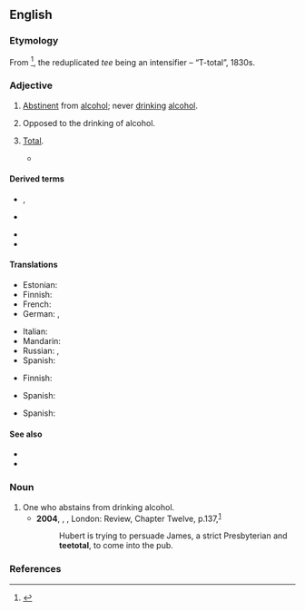 ==English==
{{wikipedia|Teetotalism}}

===Etymology===
From {{m|en|total}}<ref>{{w|Teetotalism#Etymology}}</ref>, the reduplicated ''tee'' being an intensifier – “T-total”, 1830s.

===Adjective===
{{en-adj}}

# [[abstinent|Abstinent]] from [[alcohol]]; never [[drink]]ing [[alcohol]].
#: {{syn|en|on the wagon|straightedge}}
#: {{ant|en|alcoholic|dipsomaniac|drunkard}}
# Opposed to the drinking of alcohol.
# {{lb|en|dated|emphatic}} [[total|Total]].
#* {{quote-book|en|year=1858|author=Samuel Putnam Avery|title=The Harp of a Thousand Strings: Or, Laughter for a Lifetime|page=331|passage=That's a '''teetotal''' lie.}}

====Derived terms====
{{rel-top|terms derived from teetotal}}
* {{l|en|teetotaller}}, {{l|en|teetotaler}}
* {{l|en|teetotally}}
{{rel-mid}}
* {{l|en|teetotalling}}
* {{l|en|teetotalism}}
{{rel-bottom}}

====Translations====
{{trans-top|abstinent from alcohol}}
* Estonian: {{t|et|karske}}
* Finnish: {{t+|fi|raivoraitis}}
* French: {{t+|fr|abstinent}}
* German: {{t|de|[[gänzlich]] [[enthaltsam]]}}, {{t|de|[[völlig]] [[abstinent]] }}
{{trans-mid}}
* Italian: {{t+|it|astemio}}
* Mandarin: {{t|cmn|滴酒不沾的|sc=Hani}}
* Russian: {{t+|ru|тре́звенник|m}}, {{t+|ru|тре́звенница|f}}
* Spanish: {{t+|es|abstemio|m}}
{{trans-bottom}}

{{trans-top|opposed to the drinking of alcohol}}
* Finnish: {{t+|fi|raivoraitis}}
{{trans-mid}}
* Spanish: {{t+|es|abstemio|m}}
{{trans-bottom}}

{{trans-top|total}}
* Spanish: {{t+|es|total|m}}
{{trans-mid}}
{{trans-bottom}}

====See also====
* {{l|en|abstain}}
* {{l|en|temperance}}

===Noun===
{{en-noun}}

# One who abstains from drinking alcohol.
#* '''2004''', {{w|Andrea Levy}}, ''{{w|Small Island (novel)|Small Island}}'', London: Review, Chapter Twelve, p.{{nbsp}}137,<sup>[https://archive.org/details/smallisland00levy]</sup>
#*: Hubert is trying to persuade James, a strict Presbyterian and '''teetotal''', to come into the pub.
#: {{syn|en|teetotaler|pioneer}}

===References===
<references />